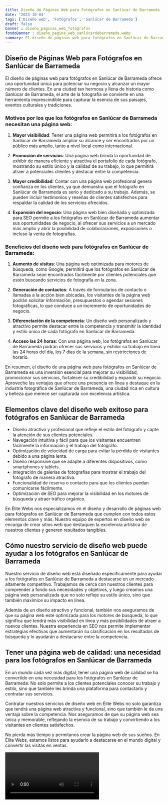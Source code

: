 ```yaml
---
title: Diseño de Páginas Web para Fotógrafos en Sanlúcar de Barrameda
date: '2023-10-04'
tags: ['Diseño web', 'Fotógrafos', 'Sanlúcar de Barrameda']
draft: false
banner : diseño_paginas_web_fotógrafos
fondoBanner : diseño_pagina_web_sanlúcardebarrameda.webp
summary: El diseño de páginas web para fotógrafos en Sanlúcar de Barrameda ofrece una oportunidad única para potenciar su negocio y alcanzar un mayor número de clientes. En una ciudad tan hermosa y llena de historia como Sanlúcar de Barrameda, el arte de la fotografía se convierte en una herramienta imprescindible para capturar la esencia de sus paisajes, eventos culturales y tradiciones.
---
```


## Diseño de Páginas Web para Fotógrafos en Sanlúcar de Barrameda

El diseño de páginas web para fotógrafos en Sanlúcar de Barrameda ofrece una oportunidad única para potenciar su negocio y alcanzar un mayor número de clientes. En una ciudad tan hermosa y llena de historia como Sanlúcar de Barrameda, el arte de la fotografía se convierte en una herramienta imprescindible para capturar la esencia de sus paisajes, eventos culturales y tradiciones.

### Motivos por los que los fotógrafos en Sanlúcar de Barrameda necesitan una página web:

1. **Mayor visibilidad**: Tener una página web permitirá a los fotógrafos en Sanlúcar de Barrameda ampliar su alcance y ser encontrados por un público más amplio, tanto a nivel local como internacional.

2. **Promoción de servicios**: Una página web brinda la oportunidad de exhibir de manera eficiente y atractiva el portafolio de cada fotógrafo, mostrando su estilo único y la calidad de su trabajo, lo que permitirá atraer a potenciales clientes y destacar entre la competencia.

3. **Mayor credibilidad**: Contar con una página web profesional genera confianza en los clientes, ya que demuestra que el fotógrafo en Sanlúcar de Barrameda es serio y dedicado a su trabajo. Además, se pueden incluir testimonios y reseñas de clientes satisfechos para respaldar la calidad de los servicios ofrecidos.

4. **Expansión del negocio**: Una página web bien diseñada y optimizada para SEO permite a los fotógrafos en Sanlúcar de Barrameda aumentar sus oportunidades de negocio, al ofrecer sus servicios a un mercado más amplio y abrir la posibilidad de colaboraciones, exposiciones o incluso la venta de fotografías.

### Beneficios del diseño web para fotógrafos en Sanlúcar de Barrameda:

1. **Aumento de visitas**: Una página web optimizada para motores de búsqueda, como Google, permitirá que los fotógrafos en Sanlúcar de Barrameda sean encontrados fácilmente por clientes potenciales que estén buscando servicios de fotografía en la zona.

2. **Generación de contactos**: A través de formularios de contacto o llamadas a la acción bien ubicadas, los visitantes de la página web podrán solicitar información, presupuestos o agendar sesiones fotográficas, lo que conduce a un incremento de oportunidades de negocio.

3. **Diferenciación de la competencia**: Un diseño web personalizado y atractivo permite destacar entre la competencia y transmitir la identidad y estilo único de cada fotógrafo en Sanlúcar de Barrameda.

4. **Acceso las 24 horas**: Con una página web, los fotógrafos en Sanlúcar de Barrameda podrán ofrecer sus servicios y exhibir su trabajo en línea las 24 horas del día, los 7 días de la semana, sin restricciones de horario.

En resumen, el diseño de una página web para fotógrafos en Sanlúcar de Barrameda es una inversión esencial para mejorar su visibilidad, promocionar sus servicios, fortalecer su credibilidad y expandir su negocio. Aproveche las ventajas que ofrece una presencia en línea y destaque en la industria fotográfica de Sanlúcar de Barrameda, una ciudad rica en cultura y belleza que merece ser capturada con excelencia artística.

<GifSeo />

<Cta />

## Elementos clave del diseño web exitoso para fotógrafos en Sanlúcar de Barrameda

- Diseño atractivo y profesional que refleje el estilo del fotógrafo y capte la atención de sus clientes potenciales.
- Navegación intuitiva y fácil para que los visitantes encuentren fácilmente la información y el trabajo del fotógrafo.
- Optimización de velocidad de carga para evitar la pérdida de visitantes debido a una página lenta.
- Diseño responsive que se adapte a diferentes dispositivos, como smartphones y tablets.
- Integración de galerías de fotografías para mostrar el trabajo del fotógrafo de manera atractiva.
- Funcionalidad de reserva o contacto para que los clientes puedan comunicarse fácilmente.
- Optimización de SEO para mejorar la visibilidad en los motores de búsqueda y atraer tráfico orgánico.

En Élite Webs nos especializamos en el diseño y desarrollo de páginas web para fotógrafos en Sanlúcar de Barrameda que cumplen con todos estos elementos clave y más. Nuestro equipo de expertos en diseño web se encarga de crear sitios web que destaquen la excelencia artística de nuestros clientes y generen resultados tangibles.

## Cómo nuestro servicio de diseño web puede ayudar a los fotógrafos en Sanlúcar de Barrameda

Nuestro servicio de diseño web está diseñado específicamente para ayudar a los fotógrafos en Sanlúcar de Barrameda a destacarse en un mercado altamente competitivo. Trabajamos de cerca con nuestros clientes para comprender a fondo sus necesidades y objetivos, y luego creamos una página web personalizada que no solo refleje su estilo único, sino que también maximice su impacto en línea.

Además de un diseño atractivo y funcional, también nos aseguramos de que su página web esté optimizada para los motores de búsqueda, lo que significa que tendrá más visibilidad en línea y más posibilidades de atraer a nuevos clientes. Nuestra experiencia en SEO nos permite implementar estrategias efectivas que aumentarán su clasificación en los resultados de búsqueda y lo ayudarán a destacarse entre la competencia.

## Tener una página web de calidad: una necesidad para los fotógrafos en Sanlúcar de Barrameda

En un mundo cada vez más digital, tener una página web de calidad se ha convertido en una necesidad para los fotógrafos en Sanlúcar de Barrameda. No solo permite a los clientes potenciales conocer su trabajo y estilo, sino que también les brinda una plataforma para contactarlo y contratar sus servicios.

Contratar nuestros servicios de diseño web en Élite Webs no solo garantiza que tendrá una página web atractiva y funcional, sino que también le da una ventaja sobre la competencia. Nos aseguramos de que su página web sea única y memorable, reflejando la esencia de su trabajo y convirtiendo a los visitantes en clientes satisfechos.

No pierda más tiempo y permítanos crear la página web de sus sueños. En Élite Webs, estamos listos para ayudarlo a destacarse en el mundo digital y convertir las visitas en ventas.

<Video />

<CtaBot job='Fotógrafos' city='Sanlúcar de Barrameda'/>

<Gmaps query='Sanlúcar de Barrameda+españa+maps' />